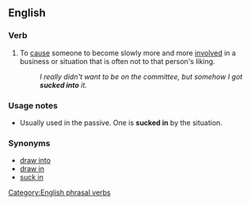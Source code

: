 ==English==

===Verb===
{{infl|en|verb|hdr=to [[suck]] [[into]]}}

# To [[cause]] someone to become slowly more and more [[involved]] in a business or situation that is often not to that person's liking.
#: ''I really didn't want to be on the committee, but somehow I got '''sucked into''' it.''

===Usage notes===
* Usually used in the passive. One is '''sucked in''' by the situation.

===Synonyms===
* [[draw into]]
* [[draw in]]
* [[suck in]]

[[Category:English phrasal verbs]]